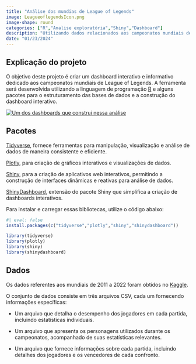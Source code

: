 ```yaml
---
title: "Análise dos mundias de League of Legends"
image: LeagueoflegendsIcon.png
image-shape: round
categories: ["R","Analise exploratória","Shiny","Dashboard"]
description: "Utilizando dados relacionados aos campeonatos mundiais de League of Legends (LOL) para criar Dashboards interativos no ambiente Shiny."
date: "01/23/2024" 
---
```


## Explicação do projeto

O objetivo deste projeto é criar um dashboard interativo e informativo dedicado aos campeonatos mundiais de League of Legends. A ferramenta será desenvolvida utilizando a linguagem de programação [R](https://www.r-project.org/other-docs.html) e alguns pacotes para o estruturamento das bases de dados e a construção do dashboard interativo.

[![Um dos dashboards que construi nessa análise](DashPlayers.png)](https://peishino.shinyapps.io/LOLDashBoard/)

## Pacotes

[Tidyverse](https://www.tidyverse.org/packages/), fornece ferramentas para manipulação, visualização e análise de dados de maneira consistente e eficiente.

[Plotly](https://plotly.com/r/), para criação de gráficos interativos e visualizações de dados.

[Shiny](https://shiny.posit.co/r/getstarted/shiny-basics/lesson1/index.html), para a criação de aplicativos web interativos, permitindo a construção de interfaces dinâmicas e reativas para análise de dados.

[ShinyDashboard](https://rstudio.github.io/shinydashboard/get_started.html), extensão do pacote Shiny que simplifica a criação de dashboards interativos.

Para instalar e carregar essas bibliotecas, utilize o código abaixo:

```r
#| eval: false
install.packages(c("tidyverse","plotly","shiny","shinydashboard"))

library(tidyverse)
library(plotly)
library(shiny)
library(shinydashboard)
```

## Dados

Os dados referentes aos mundiais de 2011 a 2022 foram obtidos no [Kaggle](https://www.kaggle.com/datasets/pedrocsar/league-of-legends-worlds-20112022-stats).

O conjunto de dados consiste em três arquivos CSV, cada um fornecendo informações específicas:

-   Um arquivo que detalha o desempenho dos jogadores em cada partida, incluindo estatísticas individuais.

-   Um arquivo que apresenta os personagens utilizados durante os campeonatos, acompanhado de suas estatísticas relevantes.

-   Um arquivo que fornece informações sobre cada partida, incluindo detalhes dos jogadores e os vencedores de cada confronto.
